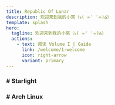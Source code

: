 ```yaml
---
title: Republic Of Lunar
description: 欢迎来到我的小窝 ꒰ঌ( ⌯' '⌯)໒꒱
template: splash
hero:
  tagline: 欢迎来到我的小窝 ꒰ঌ( ⌯' '⌯)໒꒱
  actions:
    - text: 阅读 Volume I | Guide
      link: /welcome/1-welcome
      icon: right-arrow
      variant: primary
---
```


 

### # Starlight
<LinkCard
  title="Starlight"
  description="了解什么是Starlight，如何部署等"
  href="/starlight/1-in"
/>

<CardGrid>
<LinkCard title="如何将 Starlight 部署到 Github Pages 上?" href="/starlight/2-gh-pages" />
<LinkCard title="如何将 Starlight 部署到 Cloudflare Pages 上?" href="/starlight/3-cloudflare" />
</CardGrid>

### # Arch Linux
<LinkCard
  title="Arch Linux"
  description="了解什么是Arch Linux，如何安装等"
  href="/arch/1-what_is_arch"
/>

<CardGrid>
  <LinkCard title="什么是 ArchLinux?" href="/arch/1-what_is_arch" />
  <LinkCard title="如何安装 ArchLinux?" href="/arch/3-install_arch" />
  <LinkCard title="获取 ArchISO 文件 (清华源)" href="https://mirrors.tuna.tsinghua.edu.cn/archlinux/iso/latest/archlinux-x86_64.iso" />
  <LinkCard title="获取 ArchISO 文件 (中科大)" href="https://mirrors.ustc.edu.cn/archlinux/iso/latest/archlinux-x86_64.iso" />
</CardGrid>
